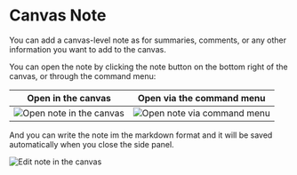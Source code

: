 
# Canvas Note 

You can add a canvas-level note as for summaries, comments, or any other information you want to add to the canvas.

You can open the note by clicking the note button on the bottom right of the canvas, or through the command menu: 

| Open in the canvas | Open via the command menu |
|--------------------|--------------------------|
| ![Open note in the canvas](./canvas_note_open_1.png) | ![Open note via command menu](./canvas_note_open_2.png) |

And you can write the note im the markdown format and it will be saved automatically when you close the side panel. 

![Edit note in the canvas](./canvas_note.png)